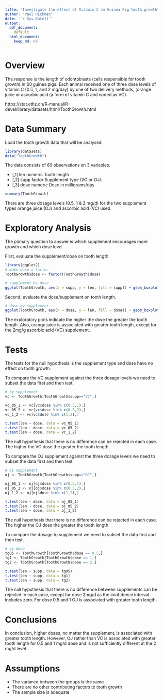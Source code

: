```yaml
---
title: "Investigate the effect of Vitamin C on Guinea Pig tooth growth"
author: "Paul Hickman"
date: '`r Sys.Date()`'
output:
  pdf_document:
    default
  html_document:
    keep_md: no
---
```


# Overview

The response is the length of odontoblasts (cells responsible for tooth growth) in 60 guinea pigs. Each animal received one of three dose levels of vitamin C (0.5, 1, and 2 mg/day) by one of two delivery methods, (orange juice or ascorbic acid (a form of vitamin C and coded as VC).

https://stat.ethz.ch/R-manual/R-devel/library/datasets/html/ToothGrowth.html

# Data Summary

Load the tooth growth data that will be analysed.

```r
library(datasets)
data("ToothGrowth")
```

The data consists of 60 observations on 3 variables.

* [,1]	len	numeric	Tooth length
* [,2]	supp	factor	Supplement type (VC or OJ).
* [,3]	dose	numeric	Dose in milligrams/day

```r
summary(ToothGrowth)
```

There are three dosage levels (0.5, 1 & 2 mg/d) for the two supplement types orange juice (OJ) and ascorbic acid (VC) used.

# Exploratory Analysis

The primary question to answer is which supplement encourages more growth and which dose level.

First, evaluate the supplement/dose on tooth length.

```r
library(ggplot2)
# make dose a factor
ToothGrowth$dose <- factor(ToothGrowth$dose)

# supplement by dose
ggplot(ToothGrowth, aes(x = supp, y = len, fill = supp)) + geom_boxplot() + facet_wrap(~dose) + xlab("Supplement") + ylab("Tooth Length") + ggtitle("Length by Supplement and Dose")
```

Second, evaluate the dose/supplement on tooth length.

```r
# dose by supplement
ggplot(ToothGrowth, aes(x = dose, y = len, fill = dose)) + geom_boxplot() + facet_grid(~supp) + xlab("Tooth Length") + ylab("Supplement") + ggtitle("Length by Dose and Supplement")
```

The exploratory plots indicate the higher the dose the greater the tooth length.  Also, orange juice is associated with greater tooth length, except for the 2mg/g ascorbic acid (VC) supplement.

# Tests

The tests for the null hypothesis is the supplement type and dose have no effect on tooth growth.

To compare the VC supplement against the three dosage levels we need to subset the data first and then test.

```r
# by supplement
vc <- ToothGrowth[ToothGrowth$supp=="VC",]

vc_05_1 <- vc[vc$dose %in% c(0.5,1),]
vc_05_2 <- vc[vc$dose %in% c(0.5,2),]
vc_1_2 <- vc[vc$dose %in% c(1,2),]

t.test(len ~ dose, data = vc_05_1)
t.test(len ~ dose, data = vc_05_2)
t.test(len ~ dose, data = vc_1_2)
```

The null hypothesis that there is no difference can be rejected in each case.  The higher the VC dose the greater the tooth length.

To compare the OJ supplement against the three dosage levels we need to subset the data first and then test

```r
# by supplement
oj <- ToothGrowth[ToothGrowth$supp=="OJ",]

oj_05_1 <- oj[oj$dose %in% c(0.5,1),]
oj_05_2 <- oj[oj$dose %in% c(0.5,2),]
oj_1_2 <- oj[oj$dose %in% c(1,2),]

t.test(len ~ dose, data = oj_05_1)
t.test(len ~ dose, data = oj_05_2)
t.test(len ~ dose, data = oj_1_2)
```

The null hypothesis that there is no difference can be rejected in each case.  The higher the OJ dose the greater the tooth length.

To compare the dosage to supplement we need to subset the data first and then test.

```r
# by dose
tg05 <- ToothGrowth[ToothGrowth$dose == 0.5,]
tg1 <- ToothGrowth[ToothGrowth$dose == 1,]
tg2 <- ToothGrowth[ToothGrowth$dose == 2,]

t.test(len ~ supp, data = tg05)
t.test(len ~ supp, data = tg1)
t.test(len ~ supp, data = tg2)
```

The null hypothesis that there is no difference between supplements can be rejected in each case, except for dose 2mg/d as the confidence interval includes zero.  For dose 0.5 and 1 OJ is associated with greater tooth length.

# Conclusions

In conclusion, higher doses, no matter the supplement, is associated with greater tooth length.  However, OJ rather than VC is associated with greater tooth length for 0.5 and 1 mg/d dose and is not sufficiently different at the 2 mg/d level.

# Assumptions

* The variance between the groups is the same
* There are no other contributing factors to tooth growth
* The sample size is adequate